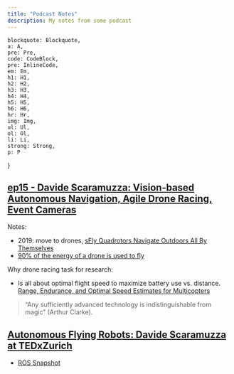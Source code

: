```yaml
---
title: "Podcast Notes"
description: My notes from some podcast
---
```


    blockquote: Blockquote,
    a: A,
    pre: Pre,
    code: CodeBlock,
    pre: InlineCode,
    em: Em,
    h1: H1,
    h2: H2,
    h3: H3,
    h4: H4,
    h5: H5,
    h6: H6,
    hr: Hr,
    img: Img,
    ul: Ul,
    ol: Ol,
    li: Li,
    strong: Strong,
    p: P
}

## [ep15 - Davide Scaramuzza: Vision-based Autonomous Navigation, Agile Drone Racing, Event Cameras](https://www.youtube.com/watch?v=XtVzgrbmGiQ)

Notes:
- 2019: move to drones, [sFly Quadrotors Navigate Outdoors All By Themselves](https://spectrum.ieee.org/sfly-quadrotors-navigate-outdoors-all-by-themselves)
- [90% of the energy of a drone is used to fly](https://youtu.be/XtVzgrbmGiQ?t=581)

Why drone racing task for research:
- Is all about optimal flight speed to maximize battery use vs. distance. [Range, Endurance, and Optimal Speed Estimates for Multicopters](https://arxiv.org/pdf/2109.04741.pdf)

> “Any sufficiently advanced technology is indistinguishable from magic” (Arthur Clarke).

## [Autonomous Flying Robots: Davide Scaramuzza at TEDxZurich](https://www.youtube.com/watch?v=KQpKQXU7dkM)


- [ROS Snapshot](https://youtu.be/KQpKQXU7dkM?t=871)
